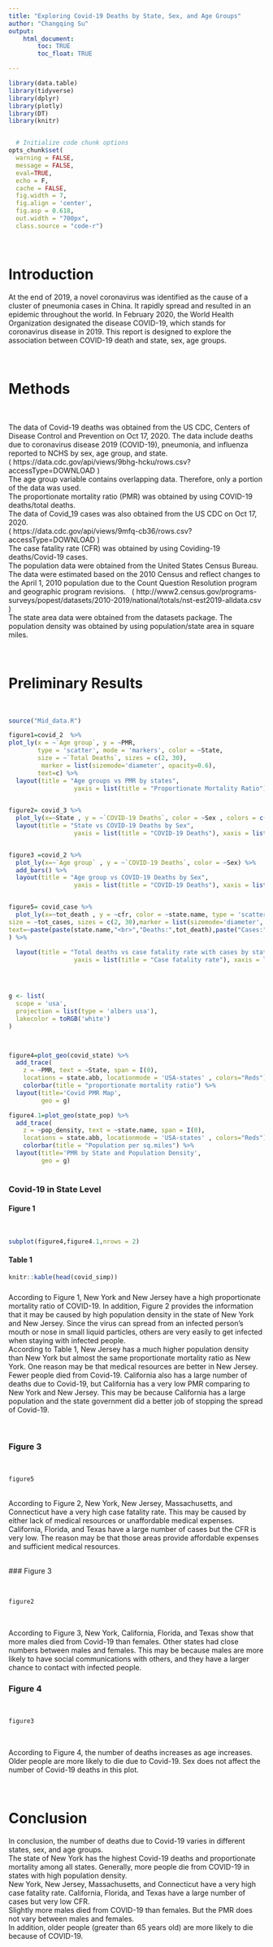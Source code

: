 ```yaml
---
title: "Exploring Covid-19 Deaths by State, Sex, and Age Groups"
author: "Changqing Su"
output: 
    html_document:
        toc: TRUE
        toc_float: TRUE

---
```


```r

library(data.table)
library(tidyverse)
library(dplyr)
library(plotly)
library(DT)
library(knitr)


  # Initialize code chunk options
opts_chunk$set(
  warning = FALSE,
  message = FALSE,
  eval=TRUE,
  echo = F,
  cache = FALSE,
  fig.width = 7, 
  fig.align = 'center',
  fig.asp = 0.618,
  out.width = "700px",
  class.source = "code-r")
```

<br>

# Introduction

At the end of 2019, a novel coronavirus was identified as the cause of a cluster of pneumonia cases in China. It rapidly spread and resulted in an epidemic throughout the world. In February 2020, the World Health Organization designated the disease COVID-19, which stands for coronavirus disease in 2019. This report is designed to explore the association between COVID-19 death and state, sex, age groups.

<br>

# Methods

<br>

The data of Covid-19 deaths was obtained from the US CDC, Centers of Disease Control and Prevention on Oct 17, 2020. The data include deaths due to coronavirus disease 2019 (COVID-19), pneumonia, and influenza reported to NCHS by sex, age group, and state. \
( https://data.cdc.gov/api/views/9bhg-hcku/rows.csv?accessType=DOWNLOAD )\
The age group variable contains overlapping data. Therefore, only a portion of the data was used.\
The proportionate mortality ratio (PMR) was obtained by using COVID-19 deaths/total deaths.\
The data of Covid_19 cases was also obtained from the US CDC on Oct 17, 2020.\
( https://data.cdc.gov/api/views/9mfq-cb36/rows.csv?accessType=DOWNLOAD )\
The case fatality rate (CFR) was obtained by using Coviding-19 deaths/Covid-19 cases.\
The population data were obtained from the United States Census Bureau. The data were estimated based on the 2010 Census and reflect changes to the April 1, 2010 population due to the Count Question Resolution program and geographic program revisions. \ 
( http://www2.census.gov/programs-surveys/popest/datasets/2010-2019/national/totals/nst-est2019-alldata.csv )\
The state area data were obtained from the datasets package. The population density was obtained by using population/state area in square miles. 


<br>

# Preliminary Results

<br>

```r
source("Mid_data.R")
```

```r

figure1=covid_2  %>%
plot_ly(x = ~`Age group`, y = ~PMR, 
        type = 'scatter', mode = 'markers', color = ~State,
        size = ~`Total Deaths`, sizes = c(2, 30), 
         marker = list(sizemode='diameter', opacity=0.6),
        text=c) %>%
  layout(title = "Age groups vs PMR by states",
                  yaxis = list(title = "Proportionate Mortality Ratio"), xaxis = list(title = "Age groups"))
  

figure2= covid_3 %>%
  plot_ly(x=~State , y = ~`COVID-19 Deaths`, color = ~Sex , colors = c("Orange","Skyblue")) %>%
  layout(title = "State vs COVID-19 Deaths by Sex",
                  yaxis = list(title = "COVID-19 Deaths"), xaxis = list(title = "State"))


figure3 =covid_2 %>%
  plot_ly(x=~`Age group` , y = ~`COVID-19 Deaths`, color = ~Sex) %>%
  add_bars() %>%
  layout(title = "Age group vs COVID-19 Deaths by Sex",
                  yaxis = list(title = "COVID-19 Deaths"), xaxis = list(title = "Age group "),barmode = "stack") 


figure5= covid_case %>%
  plot_ly(x=~tot_death , y = ~cfr, color = ~state.name, type = 'scatter', mode = 'markers',
size = ~tot_cases, sizes = c(2, 30),marker = list(sizemode='diameter', opacity=0.6),hoverinfo='text',
text=~paste(paste(state.name,"<br>","Deaths:",tot_death),paste("Cases:",tot_cases),"<br>",paste("CFR:",cfr))
) %>%
  
  layout(title = "Total deaths vs case fatality rate with cases by state",
                  yaxis = list(title = "Case fatality rate"), xaxis = list(title = "Total deaths"))




g <- list(
  scope = 'usa',
  projection = list(type = 'albers usa'),
  lakecolor = toRGB('white')
)



figure4=plot_geo(covid_state) %>%
  add_trace(
    z = ~PMR, text = ~State, span = I(0),
    locations = state.abb, locationmode = 'USA-states' , colors="Reds") %>% 
    colorbar(title = "proportionate mortality ratio") %>%
  layout(title='Covid PMR Map',
         geo = g)

figure4.1=plot_geo(state_pop) %>%
  add_trace(
    z = ~pop_density, text = ~state.name, span = I(0),
    locations = state.abb, locationmode = 'USA-states' , colors="Reds") %>% 
    colorbar(title = "Population per sq.miles") %>% 
  layout(title='PMR by State and Population Density', 
         geo = g)
 


```







### Covid-19 in State Level {.tabset}

#### Figure 1

<br>

```r
subplot(figure4,figure4.1,nrows = 2)

```

#### Table 1

```r
knitr::kable(head(covid_simp))
```

### {-}

According to Figure 1, New York and New Jersey have a high proportionate mortality ratio of COVID-19. In addition, Figure 2 provides the information that it may be caused by high population density in the state of New York and New Jersey. Since the virus can spread from an infected person’s mouth or nose in small liquid particles, others are very easily to get infected when staying with infected people. \
According to Table 1, New Jersey has a much higher population density than New York but almost the same proportionate mortality ratio as New York. One reason may be that medical resources are better in New Jersey. Fewer people died from Covid-19. California also has a large number of deaths due to Covid-19, but California has a very low PMR comparing to New York and New Jersey. This may be because California has a large population and the state government did a better job of stopping the spread of Covid-19.

<br>


### Figure 3

<br>

``` r
figure5
```
<br>
According to Figure 2, New York, New Jersey, Massachusetts, and Connecticut have a very high case fatality rate. This may be caused by either lack of medical resources or unaffordable medical expenses.  California, Florida, and Texas have a large number of cases but the CFR is very low. The reason may be that those areas provide affordable expenses and sufficient medical resources.

<br>
### Figure 3

<br>

```r
figure2
```

<br>

According to Figure 3, New York, California, Florida, and Texas show that more males died from Covid-19 than females. Other states had close numbers between males and females. This may be because males are more likely to have social communications with others, and they have a larger chance to contact with infected people.
<br>

### Figure 4

<br>

```r
figure3
```

<br>

According to Figure 4, the number of deaths increases as age increases. Older people are more likely to die due to Covid-19. Sex does not affect the number of Covid-19 deaths in this plot.

<br>




# Conclusion

In conclusion, the number of deaths due to Covid-19 varies in different states, sex, and age groups. \
The state of New York has the highest Covid-19 deaths and proportionate mortality among all states. Generally, more people die from COVID-19 in states with high population density. \
New York, New Jersey, Massachusetts, and Connecticut have a very high case fatality rate. California, Florida, and Texas have a large number of cases but very low CFR. \
Slightly more males died from COVID-19 than females. But the PMR does not vary between males and females. \
In addition, older people (greater than 65 years old) are more likely to die because of COVID-19.

